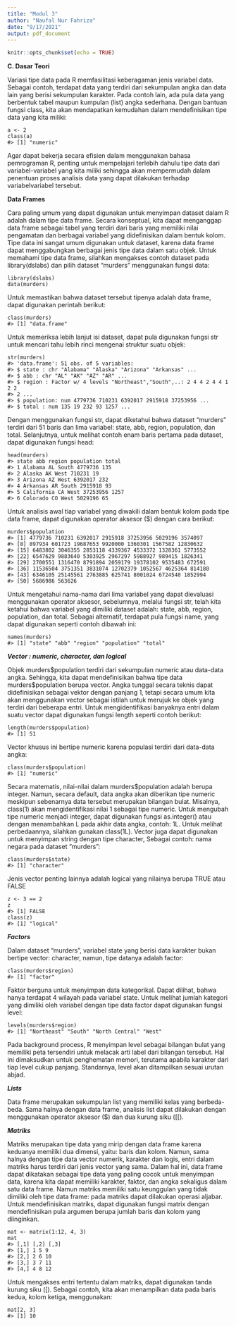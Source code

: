 ```yaml
---
title: "Modul 3"
author: "Naufal Nur Fahriza"
date: "9/17/2021"
output: pdf_document
---
```


```r
knitr::opts_chunk$set(echo = TRUE)
```

**C. Dasar Teori**

Variasi tipe data pada R memfasilitasi keberagaman jenis variabel data. Sebagai contoh, terdapat
data yang terdiri dari sekumpulan angka dan data lain yang berisi sekumpulan karakter. Pada
contoh lain, ada pula data yang berbentuk tabel maupun kumpulan (list) angka sederhana.
Dengan bantuan fungsi class, kita akan mendapatkan kemudahan dalam mendefinisikan tipe
data yang kita miliki:

    a <- 2
    class(a)
    #> [1] "numeric"

Agar dapat bekerja secara efisien dalam menggunakan bahasa pemrograman R, penting untuk
mempelajari terlebih dahulu tipe data dari variabel-variabel yang kita miliki sehingga akan
mempermudah dalam penentuan proses analisis data yang dapat dilakukan terhadap variabelvariabel tersebut.

**Data Frames**

Cara paling umum yang dapat digunakan untuk menyimpan dataset dalam R adalah dalam tipe
data frame. Secara konseptual, kita dapat menganggap data frame sebagai tabel yang terdiri dari
baris yang memiliki nilai pengamatan dan berbagai variabel yang didefinisikan dalam bentuk
kolom. Tipe data ini sangat umum digunakan untuk dataset, karena data frame dapat
menggabungkan berbagai jenis tipe data dalam satu objek. Untuk memahami tipe data frame,
silahkan mengakses contoh dataset pada library(dslabs) dan pilih dataset "murders"
menggunakan fungsi data:


    library(dslabs)
    data(murders)

Untuk memastikan bahwa dataset tersebut tipenya adalah data frame, dapat digunakan perintah
berikut:

    class(murders)
    #> [1] "data.frame"

Untuk memeriksa lebih lanjut isi dataset, dapat pula digunakan fungsi str untuk mencari tahu
lebih rinci mengenai struktur suatu objek:


    str(murders)
    #> 'data.frame': 51 obs. of 5 variables:
    #> $ state : chr "Alabama" "Alaska" "Arizona" "Arkansas" ...
    #> $ abb : chr "AL" "AK" "AZ" "AR" ...
    #> $ region : Factor w/ 4 levels "Northeast","South",..: 2 4 4 2 4 4 1 2 2
    #> 2 ...
    #> $ population: num 4779736 710231 6392017 2915918 37253956 ...
    #> $ total : num 135 19 232 93 1257 ...

Dengan menggunakan fungsi str, dapat diketahui bahwa dataset "murders" terdiri dari 51 baris
dan lima variabel: state, abb, region, population, dan total. Selanjutnya, untuk melihat contoh
enam baris pertama pada dataset, dapat digunakan fungsi head:

    head(murders)
    #> state abb region population total
    #> 1 Alabama AL South 4779736 135
    #> 2 Alaska AK West 710231 19
    #> 3 Arizona AZ West 6392017 232
    #> 4 Arkansas AR South 2915918 93
    #> 5 California CA West 37253956 1257
    #> 6 Colorado CO West 5029196 65

Untuk analisis awal tiap variabel yang diwakili dalam bentuk kolom pada tipe data frame, dapat
digunakan operator aksesor (\$) dengan cara berikut:

    murders$population
    #> [1] 4779736 710231 6392017 2915918 37253956 5029196 3574097
    #> [8] 897934 601723 19687653 9920000 1360301 1567582 12830632
    #> [15] 6483802 3046355 2853118 4339367 4533372 1328361 5773552
    #> [22] 6547629 9883640 5303925 2967297 5988927 989415 1826341
    #> [29] 2700551 1316470 8791894 2059179 19378102 9535483 672591
    #> [36] 11536504 3751351 3831074 12702379 1052567 4625364 814180
    #> [43] 6346105 25145561 2763885 625741 8001024 6724540 1852994
    #> [50] 5686986 563626

Untuk mengetahui nama-nama dari lima variabel yang dapat dievaluasi menggunakan operator
aksesor, sebelumnya, melalui fungsi str, telah kita ketahui bahwa variabel yang dimiliki dataset
adalah: state, abb, region, population, dan total. Sebagai alternatif, terdapat pula fungsi name,
yang dapat digunakan seperti contoh dibawah ini:

    names(murders)
    #> [1] "state" "abb" "region" "population" "total"

***Vector : numeric, character, dan logical***

Objek murders\$population terdiri dari sekumpulan numeric atau data-data angka. Sehingga,
kita dapat mendefinisikan bahwa tipe data murders\$population berupa vector. Angka tunggal
secara teknis dapat didefinisikan sebagai vektor dengan panjang 1, tetapi secara umum kita akan
menggunakan vector sebagai istilah untuk merujuk ke objek yang terdiri dari beberapa entri.
Untuk mengidentifikasi banyaknya entri dalam suatu vector dapat digunakan fungsi length
seperti contoh berikut:

    length(murders$population)
    #> [1] 51 

Vector khusus ini bertipe numeric karena populasi terdiri dari data-data angka:

    class(murders$population)
    #> [1] "numeric" 

Secara matematis, nilai-nilai dalam murders\$population adalah berupa integer. Namun,
secara default, data angka akan diberikan tipe numeric meskipun sebenarnya data tersebut
merupakan bilangan bulat. Misalnya, class(1) akan mengidentifikasi nilai 1 sebagai tipe
numeric. Untuk mengubah tipe numeric menjadi integer, dapat digunakan fungsi as.integer()
atau dengan menambahkan L pada akhir data angka, contoh: 1L. Untuk melihat perbedaannya,
silahkan gunakan class(1L).
Vector juga dapat digunakan untuk menyimpan string dengan tipe character, Sebagai contoh:
nama negara pada dataset "murders":


    class(murders$state)
    #> [1] "character"

Jenis vector penting lainnya adalah logical yang nilainya berupa TRUE atau FALSE

    z <- 3 == 2
    z
    #> [1] FALSE
    class(z)
    #> [1] "logical"

***Factors***

Dalam dataset "murders", variabel state yang berisi data karakter bukan bertipe vector: character,
namun, tipe datanya adalah factor:


    class(murders$region)
    #> [1] "factor"

Faktor berguna untuk menyimpan data kategorikal. Dapat dilihat, bahwa hanya terdapat 4 wilayah
pada variabel state. Untuk melihat jumlah kategori yang dimiliki oleh variabel dengan tipe data
factor dapat digunakan fungsi level:

    levels(murders$region)
    #> [1] "Northeast" "South" "North Central" "West"

Pada background process, R menyimpan level sebagai bilangan bulat yang memiliki peta
tersendiri untuk melacak arti label dari bilangan tersebut. Hal ini dimaksudkan untuk
penghematan memori, terutama apabila karakter dari tiap level cukup panjang. Standarnya, level
akan ditampilkan sesuai urutan abjad.

***Lists***

Data frame merupakan sekumpulan list yang memiliki kelas yang berbeda-beda. Sama halnya
dengan data frame, analisis list dapat dilakukan dengan menggunakan operator aksesor (\$) dan
dua kurung siku ([[).

***Matriks***

Matriks merupakan tipe data yang mirip dengan data frame karena keduanya memiliki dua
dimensi, yaitu: baris dan kolom. Namun, sama halnya dengan tipe data vector numerik, karakter
dan logis, entri dalam matriks harus terdiri dari jenis vector yang sama. Dalam hal ini, data frame
dapat dikatakan sebagai tipe data yang paling cocok untuk menyimpan data, karena kita dapat
memiliki karakter, faktor, dan angka sekaligus dalam satu data frame. Namun matriks memiliki
satu keunggulan yang tidak dimiliki oleh tipe data frame: pada matriks dapat dilakukan operasi
aljabar.
Untuk mendefinisikan matriks, dapat digunakan fungsi matrix dengan mendefinisikan pula
argumen berupa jumlah baris dan kolom yang diinginkan.

    mat <- matrix(1:12, 4, 3)
    mat
    #> [,1] [,2] [,3]
    #> [1,] 1 5 9
    #> [2,] 2 6 10
    #> [3,] 3 7 11
    #> [4,] 4 8 12

Untuk mengakses entri tertentu dalam matriks, dapat digunakan tanda kurung siku ([). Sebagai
contoh, kita akan menampilkan data pada baris kedua, kolom ketiga, menggunakan:

    mat[2, 3]
    #> [1] 10